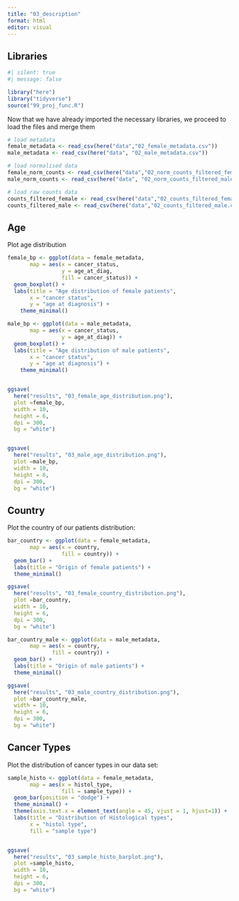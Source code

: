 ```yaml
---
title: "03_description"
format: html
editor: visual
---
```


## Libraries

```r
#| silent: true
#| message: false

library("here")
library("tidyverse")
source("99_proj_func.R")
```

Now that we have already imported the necessary libraries, we proceed to load the files and merge them

```r

# load metadata
female_metadata <- read_csv(here("data","02_female_metadata.csv"))
male_metadata <- read_csv(here("data", "02_male_metadata.csv"))

# load normalised data
female_norm_counts <- read_csv(here("data","02_norm_counts_filtered_female.csv"))
male_norm_counts <- read_csv(here("data", "02_norm_counts_filtered_male.csv"))

# load raw counts data 
counts_filtered_female <- read_csv(here("data","02_counts_filtered_female.csv"))
counts_filtered_male <- read_csv(here("data","02_counts_filtered_male.csv"))
```

## Age

Plot age distribution

```r

female_bp <- ggplot(data = female_metadata,
       map = aes(x = cancer_status,
                 y = age_at_diag,
                 fill = cancer_status)) +
  geom_boxplot() +
  labs(title = "Age distribution of female patients",
       x = "cancer status",
       y = "age at diagnosis") +
    theme_minimal()

male_bp <- ggplot(data = male_metadata,
       map = aes(x = cancer_status,
                 y = age_at_diag)) +
  geom_boxplot() +
  labs(title = "Age distribution of male patients",
       x = "cancer status",
       y = "age at diagnosis") +
    theme_minimal()


ggsave(
  here("results", "03_female_age_distribution.png"), 
  plot =female_bp, 
  width = 10, 
  height = 6, 
  dpi = 300,
  bg = "white")


ggsave(
  here("results", "03_male_age_distribution.png"), 
  plot =male_bp, 
  width = 10, 
  height = 6, 
  dpi = 300,
  bg = "white")
```

## Country

Plot the country of our patients distribution:

```r

bar_country <- ggplot(data = female_metadata,
       map = aes(x = country,
                 fill = country)) +
  geom_bar() +
  labs(title = "Origin of female patients") +
  theme_minimal()

ggsave(
  here("results", "03_female_country_distribution.png"), 
  plot =bar_country, 
  width = 10, 
  height = 6, 
  dpi = 300,
  bg = "white")
```

```r
bar_country_male <- ggplot(data = male_metadata,
       map = aes(x = country,
              fill = country)) +
  geom_bar() +
  labs(title = "Origin of male patients") +
  theme_minimal()

ggsave(
  here("results", "03_male_country_distribution.png"), 
  plot =bar_country_male, 
  width = 10, 
  height = 6, 
  dpi = 300,
  bg = "white")
```

## Cancer Types

Plot the distribution of cancer types in our data set:

```r

sample_histo <- ggplot(data = female_metadata,
       map = aes(x = histol_type,
                 fill = sample_type)) +
  geom_bar(position = "dodge") + 
  theme_minimal() +
  theme(axis.text.x = element_text(angle = 45, vjust = 1, hjust=1)) +
  labs(title = "Distribution of Histological types",
       x = "histol type",
       fill = "sample type")


ggsave(
  here("results", "03_sample_histo_barplot.png"), 
  plot =sample_histo, 
  width = 10, 
  height = 6, 
  dpi = 300,
  bg = "white")

```
